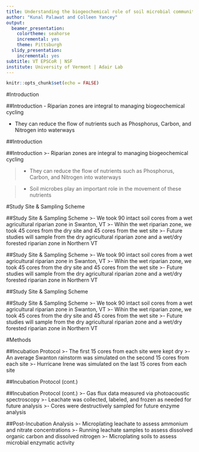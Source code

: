 ```yaml
---
title: Understanding the biogeochemical role of soil microbial communities in VT agricultural riparian zones
author: "Kunal Palawat and Colleen Yancey"
output:
  beamer_presentation:
    colortheme: seahorse
    incremental: yes
    theme: Pittsburgh
  slidy_presentation:
    incremental: yes
subtitle: VT EPSCoR | NSF
institute: University of Vermont | Adair Lab
---
```


```r
knitr::opts_chunk$set(echo = FALSE)
```

#Introduction 

##Introduction
- Riparian zones are integral to managing biogeochemical cycling

\bigskip

- They can reduce the flow of nutrients such as Phosphorus, Carbon, and Nitrogen into waterways

##Introduction
 \begin{picture}(520.5,308)
 \put(-25,80){\includegraphics[height=7.5cm]{RiparianZone.jpg}}
 \end{picture}
 
##Introduction
>- Riparian zones are integral to managing biogeochemical cycling

\bigskip

>- They can reduce the flow of nutrients such as Phosphorus, Carbon, and Nitrogen into waterways

\bigskip

>- Soil microbes play an important role in the movement of these nutrients

#Study Site & Sampling Scheme

##Study Site & Sampling Scheme
>- \color{red} We took 90 intact soil cores from a wet agricultural riparian zone in Swanton, VT
>- \color{gray} Wihin the wet riparian zone, we took 45 cores from the dry site and 45 cores from the wet site
>- \color{gray} Future studies will sample from the dry agricultural riparian zone and a wet/dry forested riparian zone in Northern VT

##Study Site & Sampling Scheme
>- \color{gray} We took 90 intact soil cores from a wet agricultural riparian zone in Swanton, VT
>- \color{red} Wihin the wet riparian zone, we took 45 cores from the dry site and 45 cores from the wet site
>- \color{gray} Future studies will sample from the dry agricultural riparian zone and a wet/dry forested riparian zone in Northern VT

##Study Site & Sampling Scheme
 \begin{picture}(320,250)
 \put(0,50){\includegraphics[height=6cm]{WetZone.jpg}}
 \put(0,30){\begin{minipage}[t]{0.8\linewidth}
 {Wet Agricultural Riparian Zone}
 \end{minipage}}
 \end{picture}

##Study Site & Sampling Scheme
>- \color{gray} We took 90 intact soil cores from a wet agricultural riparian zone in Swanton, VT
>- \color{gray} Wihin the wet riparian zone, we took 45 cores from the dry site and 45 cores from the wet site
>- \color{red} Future studies will sample from the dry agricultural riparian zone and a wet/dry forested riparian zone in Northern VT

#Methods

##Incubation Protocol
>- The first 15 cores from each site were kept dry
>- An average Swanton rainstorm was simulated on the second 15 cores from each site 
>- Hurricane Irene was simulated on the last 15 cores from each site

##Incubation Protocol (cont.)
 \begin{picture}(320,250)
 \put(0,50){\includegraphics[height=6cm]{Jar.png}}
 \put(3,53){\begin{minipage}[t]{0.8\linewidth}
 {Soil Core Set Up}
 \end{minipage}}
 \end{picture}
 
##Incubation Protocol (cont.)
>- Gas flux data measured via photoacoustic spectroscopy
>- Leachate was collected, labeled, and frozen as needed for future analysis
>- Cores were destructively sampled for future enzyme analysis

##Post-Incubation Analysis
>- Microplating leachate to assess ammonium and nitrate concentrations
>- Running leachate samples to assess dissolved organic carbon and dissolved nitrogen
>- Microplating soils to assess microbial enzymatic activity



